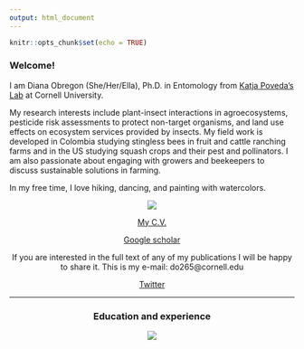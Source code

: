 ```yaml
---
output: html_document
---
```


```r
knitr::opts_chunk$set(echo = TRUE)
```

### **Welcome!** 

I am Diana Obregon (She/Her/Ella), Ph.D. in Entomology from [Katja Poveda’s Lab](https://blogs.cornell.edu/katjapoveda/) at Cornell University. 

My research interests include plant-insect interactions in agroecosystems, pesticide risk assessments to protect non-target organisms, and land use effects on ecosystem services provided by insects. My field work is developed in Colombia studying stingless bees in fruit and cattle ranching farms and in the US studying squash crops and their pest and pollinators. I am also passionate about engaging with growers and beekeepers to discuss sustainable solutions in farming. 

In my free time, I love hiking, dancing, and painting with watercolors. 


<center>
![](/Users/dianaobregon/Box Sync/Cornell/Personal_website/Diana_greenhouse_squash.JPG)


[My C.V.](https://drive.google.com/file/d/1EAHgTHTM7kiGVBgrv4Hr2aAPnb0KwmaO/view?usp=sharing)


[Google scholar](https://scholar.google.com/citations?hl=es&user=2IZUZQ8AAAAJ&scilu=&scisig=AMD79ooAAAAAYONtWK9O8WrTlf2N82osVgk3c3Mnu8Cf&gmla=AJsN-F4mTMTSjy5qx0dcSwBgzqEOIvG_1VvDdDq3lAcBZw9DRMWfbfBm4yyddneAUkLxch35LoPRPQNtS7W3zHjNOSJvbXCmUFMzoyBls8ECTGTFxQzmhX0MMHzxyq9OV4RH__I3VDG-&sciund=4711727511523886549)

If you are interested in the full text of any of my publications I will be happy to share it. This is my e-mail: do265@cornell.edu

[Twitter](https://twitter.com/dianaobregonc)

*******

### **Education and experience** 
    
<center>
![](/Users/dianaobregon/Box Sync/Cornell/Personal_website/Timeline_corrected2.png)
